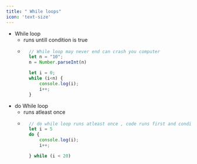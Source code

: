```yaml
---
title: " While loops"
icon: 'text-size'
---
```


- While loop
    - runs untill condition is true
    - ```js
        // While loop may never end can crash you computer
        let n = "10";
        n = Number.parseInt(n)

        let i = 0;
        while (i<n) {
            console.log(i);
            i++;
        }
        ```
- do While loop
    - runs atleast once
    - ```js
        // do while loop runs atleast once , code runs first and condition checked second
        let i = 5
        do {
            console.log(i);
            i++;

        } while (i < 20)
        ```

